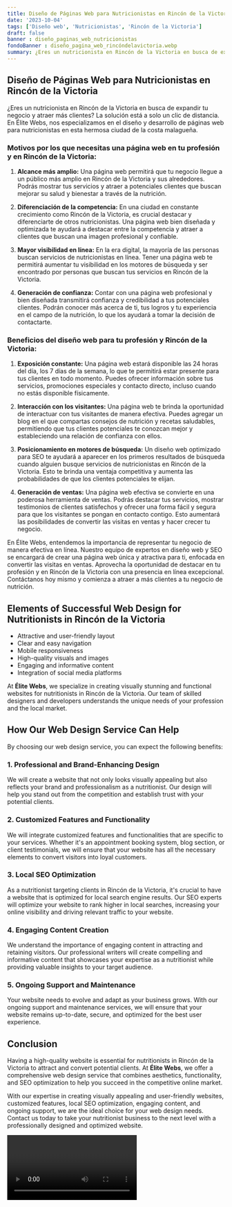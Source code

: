 ```yaml
---
title: Diseño de Páginas Web para Nutricionistas en Rincón de la Victoria
date: '2023-10-04'
tags: ['Diseño web', 'Nutricionistas', 'Rincón de la Victoria']
draft: false
banner : diseño_paginas_web_nutricionistas
fondoBanner : diseño_pagina_web_rincóndelavictoria.webp
summary: ¿Eres un nutricionista en Rincón de la Victoria en busca de expandir tu negocio y atraer más clientes? La solución está a solo un clic de distancia. En Élite Webs, nos especializamos en el diseño y desarrollo de páginas web para nutricionistas en esta hermosa ciudad de la costa malagueña. 
---
```


## Diseño de Páginas Web para Nutricionistas en Rincón de la Victoria

¿Eres un nutricionista en Rincón de la Victoria en busca de expandir tu negocio y atraer más clientes? La solución está a solo un clic de distancia. En Élite Webs, nos especializamos en el diseño y desarrollo de páginas web para nutricionistas en esta hermosa ciudad de la costa malagueña. 

### Motivos por los que necesitas una página web en tu profesión y en Rincón de la Victoria:

1. **Alcance más amplio:** Una página web permitirá que tu negocio llegue a un público más amplio en Rincón de la Victoria y sus alrededores. Podrás mostrar tus servicios y atraer a potenciales clientes que buscan mejorar su salud y bienestar a través de la nutrición.

2. **Diferenciación de la competencia:** En una ciudad en constante crecimiento como Rincón de la Victoria, es crucial destacar y diferenciarte de otros nutricionistas. Una página web bien diseñada y optimizada te ayudará a destacar entre la competencia y atraer a clientes que buscan una imagen profesional y confiable.

3. **Mayor visibilidad en línea:** En la era digital, la mayoría de las personas buscan servicios de nutricionistas en línea. Tener una página web te permitirá aumentar tu visibilidad en los motores de búsqueda y ser encontrado por personas que buscan tus servicios en Rincón de la Victoria.

4. **Generación de confianza:** Contar con una página web profesional y bien diseñada transmitirá confianza y credibilidad a tus potenciales clientes. Podrán conocer más acerca de ti, tus logros y tu experiencia en el campo de la nutrición, lo que los ayudará a tomar la decisión de contactarte.

### Beneficios del diseño web para tu profesión y Rincón de la Victoria:

1. **Exposición constante:** Una página web estará disponible las 24 horas del día, los 7 días de la semana, lo que te permitirá estar presente para tus clientes en todo momento. Puedes ofrecer información sobre tus servicios, promociones especiales y contacto directo, incluso cuando no estás disponible físicamente.

2. **Interacción con los visitantes:** Una página web te brinda la oportunidad de interactuar con tus visitantes de manera efectiva. Puedes agregar un blog en el que compartas consejos de nutrición y recetas saludables, permitiendo que tus clientes potenciales te conozcan mejor y estableciendo una relación de confianza con ellos.

3. **Posicionamiento en motores de búsqueda:** Un diseño web optimizado para SEO te ayudará a aparecer en los primeros resultados de búsqueda cuando alguien busque servicios de nutricionistas en Rincón de la Victoria. Esto te brinda una ventaja competitiva y aumenta las probabilidades de que los clientes potenciales te elijan.

4. **Generación de ventas:** Una página web efectiva se convierte en una poderosa herramienta de ventas. Podrás destacar tus servicios, mostrar testimonios de clientes satisfechos y ofrecer una forma fácil y segura para que los visitantes se pongan en contacto contigo. Esto aumentará las posibilidades de convertir las visitas en ventas y hacer crecer tu negocio.

En Élite Webs, entendemos la importancia de representar tu negocio de manera efectiva en línea. Nuestro equipo de expertos en diseño web y SEO se encargará de crear una página web única y atractiva para ti, enfocada en convertir las visitas en ventas. Aprovecha la oportunidad de destacar en tu profesión y en Rincón de la Victoria con una presencia en línea excepcional. Contáctanos hoy mismo y comienza a atraer a más clientes a tu negocio de nutrición.

<GifSeo />

<Cta />

## Elements of Successful Web Design for Nutritionists in Rincón de la Victoria

- Attractive and user-friendly layout
- Clear and easy navigation
- Mobile responsiveness
- High-quality visuals and images
- Engaging and informative content
- Integration of social media platforms

At **Élite Webs**, we specialize in creating visually stunning and functional websites for nutritionists in Rincón de la Victoria. Our team of skilled designers and developers understands the unique needs of your profession and the local market.

## How Our Web Design Service Can Help

By choosing our web design service, you can expect the following benefits:

### 1. Professional and Brand-Enhancing Design

We will create a website that not only looks visually appealing but also reflects your brand and professionalism as a nutritionist. Our design will help you stand out from the competition and establish trust with your potential clients.

### 2. Customized Features and Functionality

We will integrate customized features and functionalities that are specific to your services. Whether it's an appointment booking system, blog section, or client testimonials, we will ensure that your website has all the necessary elements to convert visitors into loyal customers.

### 3. Local SEO Optimization

As a nutritionist targeting clients in Rincón de la Victoria, it's crucial to have a website that is optimized for local search engine results. Our SEO experts will optimize your website to rank higher in local searches, increasing your online visibility and driving relevant traffic to your website.

### 4. Engaging Content Creation

We understand the importance of engaging content in attracting and retaining visitors. Our professional writers will create compelling and informative content that showcases your expertise as a nutritionist while providing valuable insights to your target audience.

### 5. Ongoing Support and Maintenance

Your website needs to evolve and adapt as your business grows. With our ongoing support and maintenance services, we will ensure that your website remains up-to-date, secure, and optimized for the best user experience.

## Conclusion

Having a high-quality website is essential for nutritionists in Rincón de la Victoria to attract and convert potential clients. At **Élite Webs**, we offer a comprehensive web design service that combines aesthetics, functionality, and SEO optimization to help you succeed in the competitive online market.

With our expertise in creating visually appealing and user-friendly websites, customized features, local SEO optimization, engaging content, and ongoing support, we are the ideal choice for your web design needs. Contact us today to take your nutritionist business to the next level with a professionally designed and optimized website.

<Video />

<CtaBot job='Nutricionistas' city='Rincón de la Victoria'/>

<Gmaps query='Rincón de la Victoria+españa+maps' />